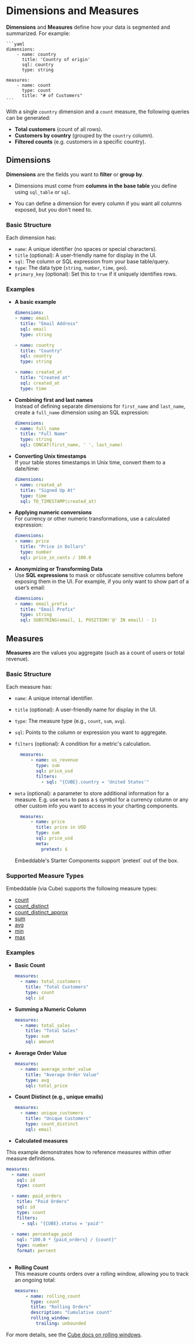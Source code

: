 
# Dimensions and Measures

**Dimensions** and **Measures** define how your data is segmented and summarized. For example:

    ```yaml
    dimensions:
        - name: country
          title: 'Country of origin'
          sql: country
          type: string 

    measures:
        - name: count
          type: count
          title: "# of Customers"
    ```

With a single `country` dimension and a `count` measure, the following queries can be generated:

- **Total customers** (count of all rows).
- **Customers by country** (grouped by the `country` column).
- **Filtered counts** (e.g. customers in a specific country).

## Dimensions

**Dimensions** are the fields you want to **filter** or **group by**.

- Dimensions must come from **columns in the base table** you define using `sql_table` or `sql`.

- You can define a dimension for every column if you want all columns exposed, but you don't need to.

### Basic Structure

Each dimension has:
- `name`: A unique identifier (no spaces or special characters).
- `title` (optional): A user-friendly name for display in the UI.
- `sql`: The column or SQL expression from your base table/query.
- `type`: The data type (`string`, `number`, `time`, `geo`).
- `primary_key` (optional): Set this to `true` if it uniquely identifies rows.

### Examples

- **A basic example**  

    ```yaml
    dimensions:
    - name: email
      title: "Email Address"
      sql: email
      type: string

    - name: country
      title: "Country"
      sql: country
      type: string

    - name: created_at
      title: "Created at"
      sql: created_at
      type: time
    ```

- **Combining first and last names**  
  Instead of defining separate dimensions for `first_name` and `last_name`, create a `full_name` dimension using an SQL expression:
    ```yaml
    dimensions:
    - name: full_name
      title: "Full Name"
      type: string
      sql: CONCAT(first_name, ' ', last_name)
    ```

- **Converting Unix timestamps**  
  If your table stores timestamps in Unix time, convert them to a date/time:
    ```yaml
    dimensions:
    - name: created_at
      title: "Signed Up At"
      type: time
      sql: TO_TIMESTAMP(created_at)
    ```

- **Applying numeric conversions**  
  For currency or other numeric transformations, use a calculated expression:
    ```yaml
    dimensions:
    - name: price
      title: "Price in Dollars"
      type: number
      sql: price_in_cents / 100.0
    ```
- **Anonymizing or Transforming Data**  
  Use **SQL expressions** to mask or obfuscate sensitive columns before exposing them in the UI. For example, if you only want to show part of a user’s email:
    ```yaml
    dimensions:
    - name: email_prefix
      title: "Email Prefix"
      type: string
      sql: SUBSTRING(email, 1, POSITION('@' IN email) - 1)
    ```

## Measures

**Measures** are the values you aggregate (such as a count of users or total revenue).

### Basic Structure

Each measure has:
- `name`: A unique internal identifier.
- `title` (optional): A user-friendly name for display in the UI.
- `type`: The measure type (e.g., `count`, `sum`, `avg`).
- `sql`: Points to the column or expression you want to aggregate.
- `filters` (optional): A condition for a metric's calculation.

  ```yaml
    measures:
        - name: us_revenue
          type: sum
          sql: price_usd
          filters: 
            - sql: "{CUBE}.country = 'United States'"
  ```

- `meta` (optional): a parameter to store additional information for a measure. E.g. use `meta` to pass a `$` symbol for a currency column or any other custom info you want to access in your charting components.

  ```yaml
    measures:
        - name: price
          title: price in USD
          type: sum
          sql: price_usd
          meta:
            pretext: $
  ```
  <Callout emoji="⚡️">
    Embeddable's Starter Components support `pretext` out of the box.
  </Callout>

### Supported Measure Types

Embeddable (via Cube) supports the following measure types:

- [count](https://cube.dev/docs/reference/data-model/types-and-formats#count)
- [count_distinct](https://cube.dev/docs/reference/data-model/types-and-formats#count_distinct)
- [count_distinct_approx](https://cube.dev/docs/reference/data-model/types-and-formats#count_distinct_approx)
- [sum](https://cube.dev/docs/reference/data-model/types-and-formats#sum)
- [avg](https://cube.dev/docs/reference/data-model/types-and-formats#avg)
- [min](https://cube.dev/docs/reference/data-model/types-and-formats#min)
- [max](https://cube.dev/docs/reference/data-model/types-and-formats#max)

### Examples

- **Basic Count**

  ```yaml
  measures:
    - name: total_customers
      title: "Total Customers"
      type: count
      sql: id
  ```

- **Summing a Numeric Column**

  ```yaml
  measures:
    - name: total_sales
      title: "Total Sales"
      type: sum
      sql: amount
  ```

- **Average Order Value**

  ```yaml
  measures:
    - name: average_order_value
      title: "Average Order Value"
      type: avg
      sql: total_price
  ```

- **Count Distinct (e.g., unique emails)**

  ```yaml
  measures:
    - name: unique_customers
      title: "Unique Customers"
      type: count_distinct
      sql: email
  ```

- **Calculated measures**

This example demonstrates how to reference measures within other measure definitions.

  ```yaml
  measures:
    - name: count
      sql: id
      type: count
  
    - name: paid_orders
      title: "Paid Orders"
      sql: id
      type: count
      filters:
        - sql: "{CUBE}.status = 'paid'"
    
    - name: percentage_paid
      sql: "100.0 * {paid_orders} / {count}"
      type: number
      format: percent
       
  ```


- **Rolling Count**  
  This measure counts orders over a rolling window, allowing you to track an ongoing total:

    ```yaml
    measures:
        - name: rolling_count
          type: count
          title: "Rolling Orders"
          description: "Cumulative count"
          rolling_window:
            trailing: unbounded
    ```

For more details, see the [Cube docs on rolling windows](https://cube.dev/docs/reference/data-model/rolling-window).

